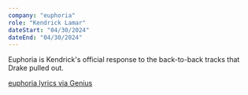 ```yaml
---
company: "euphoria"
role: "Kendrick Lamar"
dateStart: "04/30/2024"
dateEnd: "04/30/2024"
---
```



Euphoria is Kendrick's official response to the back-to-back tracks that Drake pulled out.

<YouTube id="https://www.youtube.com/watch?v=NPqDIwWMtxg" />

[euphoria lyrics via Genius](https://genius.com/Kendrick-lamar-euphoria-lyrics)